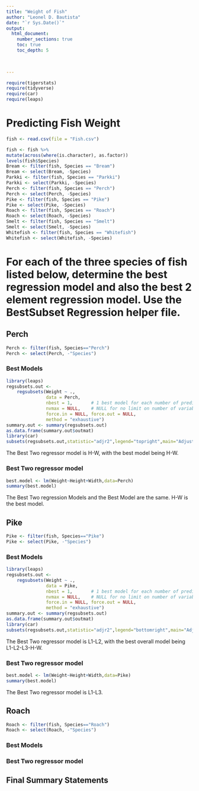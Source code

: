 ```yaml
---
title: "Weight of Fish"
author: "Leonel D. Bautista"
date: "`r Sys.Date()`"  
output: 
  html_document:
    number_sections: true
    toc: true
    toc_depth: 5

 
    
---
```



```r
require(tigerstats)
require(tidyverse)
require(car)
require(leaps)
```

# Predicting Fish Weight
```r
fish <- read.csv(file = "Fish.csv")
```

```r
 
fish <- fish %>%
mutate(across(where(is.character), as.factor))
levels(fish$Species)
Bream <- filter(fish, Species == "Bream")
Bream <- select(Bream, -Species) 
Parkki <- filter(fish, Species == "Parkki")
Parkki <- select(Parkki, -Species) 
Perch <- filter(fish, Species == "Perch")
Perch <- select(Perch, -Species) 
Pike <- filter(fish, Species == "Pike")
Pike <- select(Pike, -Species) 
Roach <- filter(fish, Species == "Roach")
Roach <- select(Roach, -Species) 
Smelt <- filter(fish, Species == "Smelt")
Smelt <- select(Smelt, -Species) 
Whitefish <- filter(fish, Species == "Whitefish")
Whitefish <- select(Whitefish, -Species) 
```

# For each of the three species of fish listed below, determine the best regression model and also the best 2 element regression model. Use the BestSubset Regression helper file.


## Perch

```r
Perch <- filter(fish, Species=="Perch")
Perch <- select(Perch, -"Species")
```

### Best Models

```r
library(leaps)
regsubsets.out <-
    regsubsets(Weight ~ .,
               data = Perch,
               nbest = 1,       # 1 best model for each number of predictors
               nvmax = NULL,    # NULL for no limit on number of variables
               force.in = NULL, force.out = NULL,
               method = "exhaustive")
summary.out <- summary(regsubsets.out)
as.data.frame(summary.out$outmat)
library(car)
subsets(regsubsets.out,statistic="adjr2",legend="topright",main="Adjusted R^2")
```

The Best Two regressor model is H-W, with the best model being H-W.    

### Best Two regressor model

```r
best.model <- lm(Weight~Height+Width,data=Perch)
summary(best.model)
```

The Best Two regression Models and the Best Model are the same. H-W is the best model.   

## Pike

```r
Pike <- filter(fish, Species=="Pike")
Pike <- select(Pike, -"Species")
```

### Best Models

```r
library(leaps)
regsubsets.out <-
    regsubsets(Weight ~ .,
               data = Pike,
               nbest = 1,       # 1 best model for each number of predictors
               nvmax = NULL,    # NULL for no limit on number of variables
               force.in = NULL, force.out = NULL,
               method = "exhaustive")
summary.out <- summary(regsubsets.out)
as.data.frame(summary.out$outmat)
library(car)
subsets(regsubsets.out,statistic="adjr2",legend="bottomright",main="Adjusted R^2")
```

The Best Two regressor model is L1-L2, with the best overall model being L1-L2-L3-H-W.   

### Best Two regressor model

```r
best.model <- lm(Weight~Height+Width,data=Pike)
summary(best.model)
```

The Best Two regressor model is L1-L3.    

## Roach

```r
Roach <- filter(fish, Species=="Roach")
Roach <- select(Roach, -"Species")
```

### Best Models

### Best Two regressor model

## Final Summary Statements

